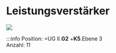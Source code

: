 # Leistungsverstärker


[![](/image/Labore/B1/Laborplatten/leybold/Leybold_73413_Leistungsverstaerker_min.webp)](/image/Labore/B1/Laborplatten/leybold/Leybold_73413_Leistungsverstaerker.webp)


:::info
Position:   =UG II.**G2**  +**K5**.Ebene 3  \
Anzahl: 11